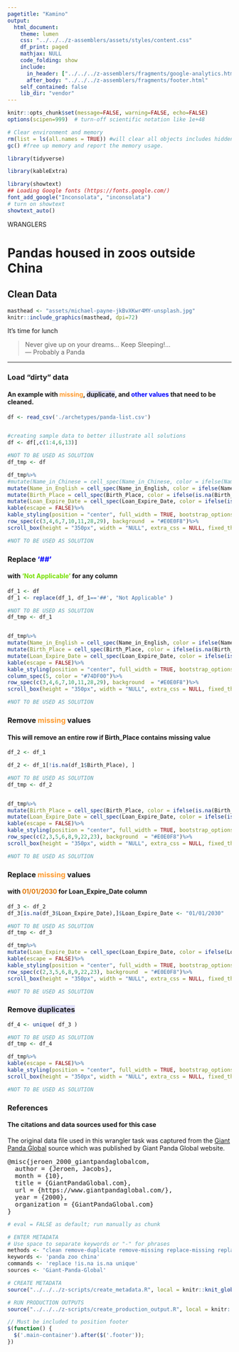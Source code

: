 ```yaml
---
pagetitle: "Kamino"
output: 
  html_document:
    theme: lumen
    css: "../../../z-assemblers/assets/styles/content.css"
    df_print: paged
    mathjax: NULL
    code_folding: show
    include:
      in_header: ["../../../z-assemblers/fragments/google-analytics.html", "../../../z-assemblers/fragments/header.html"]
      after_body: "../../../z-assemblers/fragments/footer.html"
    self_contained: false
    lib_dir: "vendor"
---
```


```r

knitr::opts_chunk$set(message=FALSE, warning=FALSE, echo=FALSE)
options(scipen=999)  # turn-off scientific notation like 1e+48

# Clear environment and memory
rm(list = ls(all.names = TRUE)) #will clear all objects includes hidden objects.
gc() #free up memory and report the memory usage.

library(tidyverse)

library(kableExtra)

library(showtext)
## Loading Google fonts (https://fonts.google.com/)
font_add_google("Inconsolata", "inconsolata")
# turn on showtext
showtext_auto()

```

<div class="activity">
WRANGLERS  
</div>

# Pandas housed in zoos outside China
## Clean Data


```r

masthead <- "assets/michael-payne-jkBvXKwr4MY-unsplash.jpg"
knitr::include_graphics(masthead, dpi=72)

```

<div class="figure-text">It's time for lunch</div>

> Never give up on your dreams... Keep Sleeping!...\
--- Probably a Panda\

***

### Load "dirty" data

#### An example with <span style="color: #FE9A2E;font-weight:bold">missing</span>, <span style="background: #E0E0F8;font-weight:bold">duplicate</span>, and <span style="color:  #0000FF;font-weight:bold">other values</span> that need to be cleaned.

```r
df <- read_csv('./archetypes/panda-list.csv')


#creating sample data to better illustrate all solutions
df <- df[,c(1:4,6,13)]

```


```r
#NOT TO BE USED AS SOLUTION
df_tmp <- df

df_tmp%>%
#mutate(Name_in_Chinese = cell_spec(Name_in_Chinese, color = ifelse(Name_in_Chinese == "##","#0000FF", "#000000"))) %>%
mutate(Name_in_English = cell_spec(Name_in_English, color = ifelse(Name_in_English == "##","#0000FF", "#000000"))) %>%
mutate(Birth_Place = cell_spec(Birth_Place, color = ifelse(is.na(Birth_Place),"#FE9A2E", "#000000"))) %>%
mutate(Loan_Expire_Date = cell_spec(Loan_Expire_Date, color = ifelse(is.na(Loan_Expire_Date),"#FE9A2E", "#000000"))) %>%
kable(escape = FALSE)%>%
kable_styling(position = "center", full_width = TRUE, bootstrap_options = c("striped", "hover"))%>%
row_spec(c(3,4,6,7,10,11,28,29), background  = "#E0E0F8")%>%
scroll_box(height = "350px", width = "NULL", extra_css = NULL, fixed_thead = TRUE)

#NOT TO BE USED AS SOLUTION 
```

### Replace <span style="color: #0000FF;font-weight:bold">'##'</span>

#### with <span style="color: #74DF00;font-weight:bold">'Not Applicable'</span> for any column


```r

df_1 <- df
df_1 <- replace(df_1, df_1=='##', "Not Applicable" )


```


```r
#NOT TO BE USED AS SOLUTION
df_tmp <- df_1


df_tmp%>%
mutate(Name_in_English = cell_spec(Name_in_English, color = ifelse(Name_in_English == "Not Applicable","#74DF00", "#000000"))) %>%
mutate(Birth_Place = cell_spec(Birth_Place, color = ifelse(is.na(Birth_Place),"#FE9A2E", "#000000"))) %>%
mutate(Loan_Expire_Date = cell_spec(Loan_Expire_Date, color = ifelse(is.na(Loan_Expire_Date),"#FE9A2E", "#000000"))) %>%
kable(escape = FALSE)%>%
kable_styling(position = "center", full_width = TRUE, bootstrap_options = c("striped", "hover"))%>%
column_spec(5, color = "#74DF00")%>%
row_spec(c(3,4,6,7,10,11,28,29), background  = "#E0E0F8")%>%
scroll_box(height = "350px", width = "NULL", extra_css = NULL, fixed_thead = TRUE)

#NOT TO BE USED AS SOLUTION 

```

### Remove <span style="color: #FE9A2E;font-weight:bold">missing</span> values
#### This will remove an entire row if __Birth_Place__ contains missing value


```r

df_2 <- df_1

df_2 <- df_1[!is.na(df_1$Birth_Place), ]                

```

```r

#NOT TO BE USED AS SOLUTION
df_tmp <- df_2


df_tmp%>%
mutate(Birth_Place = cell_spec(Birth_Place, color = ifelse(is.na(Birth_Place),"#FE9A2E", "#000000"))) %>%
mutate(Loan_Expire_Date = cell_spec(Loan_Expire_Date, color = ifelse(is.na(Loan_Expire_Date),"#FE9A2E", "#000000"))) %>%
kable(escape = FALSE)%>%
kable_styling(position = "center", full_width = TRUE, bootstrap_options = c("striped", "hover"))%>%
row_spec(c(2,3,5,6,8,9,22,23), background  = "#E0E0F8")%>%
scroll_box(height = "350px", width = "NULL", extra_css = NULL, fixed_thead = TRUE)

#NOT TO BE USED AS SOLUTION 

```

### Replace <span style="color: #FE9A2E;font-weight:bold">missing</span> values 
#### with <span style="color: #DF7401;font-weight:bold">01/01/2030</span> for __Loan_Expire_Date__ column


```r

df_3 <- df_2
df_3[is.na(df_3$Loan_Expire_Date),]$Loan_Expire_Date <- "01/01/2030" 

```


```r

#NOT TO BE USED AS SOLUTION
df_tmp <- df_3

df_tmp%>%
mutate(Loan_Expire_Date = cell_spec(Loan_Expire_Date, color = ifelse(Loan_Expire_Date == "01/01/2030","#DF7401", "#000000"))) %>%
kable(escape = FALSE)%>%
kable_styling(position = "center", full_width = TRUE, bootstrap_options = c("striped", "hover"))%>%
row_spec(c(2,3,5,6,8,9,22,23), background  = "#E0E0F8")%>%
scroll_box(height = "350px", width = "NULL", extra_css = NULL, fixed_thead = TRUE)

#NOT TO BE USED AS SOLUTION 

```

### Remove <span style="background: #E0E0F8;font-weight:bold">duplicates</span>

```r

df_4 <- unique( df_3 )

```

```r
#NOT TO BE USED AS SOLUTION
df_tmp <- df_4

df_tmp%>%
kable(escape = FALSE)%>%
kable_styling(position = "center", full_width = TRUE, bootstrap_options = c("striped", "hover"))%>%
scroll_box(height = "350px", width = "NULL", extra_css = NULL, fixed_thead = TRUE)

#NOT TO BE USED AS SOLUTION 

```


### References
#### The citations and data sources used for this case

The original data file used in this wrangler task was captured from the <a href="https://www.giantpandaglobal.com/" target="_blank">Giant Panda Global</a> source which was published by Giant Panda Global website. 

<pre>
@misc{jeroen_2000_giantpandaglobalcom,
  author = {Jeroen, Jacobs},
  month = {10},
  title = {GiantPandaGlobal.com},
  url = {https://www.giantpandaglobal.com/},
  year = {2000},
  organization = {GiantPandaGlobal.com}
}
</pre>


```r

# eval = FALSE as default; run manually as chunk

# ENTER METADATA
# Use space to separate keywords or "-" for phrases
methods <- "clean remove-duplicate remove-missing replace-missing replace-value" # mostly used in wranglers and analytics
keywords <- 'panda zoo china'
commands <- 'replace !is.na is.na unique'
sources <- 'Giant-Panda-Global'

# CREATE METADATA
source("../../../z-scripts/create_metadata.R", local = knitr::knit_global())

# RUN PRODUCTION OUTPUTS
source("../../../z-scripts/create_production_output.R", local = knitr::knit_global())


```


```js

// Must be included to position footer
$(function() {
  $('.main-container').after($('.footer'));
})

```


